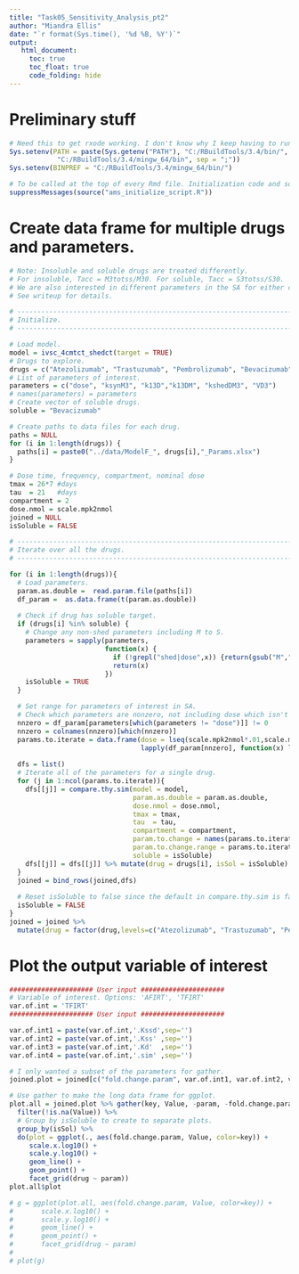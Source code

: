 ```yaml
---
title: "Task05_Sensitivity_Analysis_pt2"
author: "Miandra Ellis"
date: "`r format(Sys.time(), '%d %B, %Y')`"
output:
   html_document:
     toc: true
     toc_float: true
     code_folding: hide
---
```


# Preliminary stuff

```r
# Need this to get rxode working. I don't know why I keep having to run this.
Sys.setenv(PATH = paste(Sys.getenv("PATH"), "C:/RBuildTools/3.4/bin/",
            "C:/RBuildTools/3.4/mingw_64/bin", sep = ";"))
Sys.setenv(BINPREF = "C:/RBuildTools/3.4/mingw_64/bin/")

# To be called at the top of every Rmd file. Initialization code and some useful constants.
suppressMessages(source("ams_initialize_script.R"))
```

# Create data frame for multiple drugs and parameters.

```r

# Note: Insoluble and soluble drugs are treated differently. 
# For insoluble, Tacc = M3totss/M30. For soluble, Tacc = S3totss/S30. 
# We are also interested in different parameters in the SA for either case.
# See writeup for details.

# --------------------------------------------------------------------------------
# Initialize.
# --------------------------------------------------------------------------------

# Load model.
model = ivsc_4cmtct_shedct(target = TRUE)
# Drugs to explore. 
drugs = c("Atezolizumab", "Trastuzumab", "Pembrolizumab", "Bevacizumab")
# List of parameters of interest.
parameters = c("dose", "ksynM3", "k13D","k13DM", "kshedDM3", "VD3")
# names(parameters) = parameters
# Create vector of soluble drugs.
soluble = "Bevacizumab"

# Create paths to data files for each drug.
paths = NULL
for (i in 1:length(drugs)) {
  paths[i] = paste0("../data/ModelF_", drugs[i],"_Params.xlsx")
}

# Dose time, frequency, compartment, nominal dose
tmax = 26*7 #days
tau  = 21   #days
compartment = 2
dose.nmol = scale.mpk2nmol
joined = NULL
isSoluble = FALSE

# --------------------------------------------------------------------------------
# Iterate over all the drugs.
# --------------------------------------------------------------------------------

for (i in 1:length(drugs)){
  # Load parameters.
  param.as.double =  read.param.file(paths[i])
  df_param =  as.data.frame(t(param.as.double))
  
  # Check if drug has soluble target.
  if (drugs[i] %in% soluble) {
    # Change any non-shed parameters including M to S.
    parameters = sapply(parameters, 
                        function(x) {
                          if (!grepl("shed|dose",x)) {return(gsub("M","S", x))}
                          return(x)
                        })
    isSoluble = TRUE
  }

  # Set range for parameters of interest in SA.
  # Check which parameters are nonzero, not including dose which isn't in df_param.
  nnzero = df_param[parameters[which(parameters != "dose")]] != 0
  nnzero = colnames(nnzero)[which(nnzero)]
  params.to.iterate = data.frame(dose = lseq(scale.mpk2nmol*.01,scale.mpk2nmol*100,7),
                                 lapply(df_param[nnzero], function(x) lseq(x*0.01, x*100, 7)))
  
  dfs = list()
  # Iterate all of the parameters for a single drug.
  for (j in 1:ncol(params.to.iterate)){
    dfs[[j]] = compare.thy.sim(model = model,
                               param.as.double = param.as.double,
                               dose.nmol = dose.nmol,
                               tmax = tmax,
                               tau  = tau,
                               compartment = compartment,
                               param.to.change = names(params.to.iterate)[j],
                               param.to.change.range = params.to.iterate[[j]],
                               soluble = isSoluble)
    dfs[[j]] = dfs[[j]] %>% mutate(drug = drugs[i], isSol = isSoluble)
  }
  joined = bind_rows(joined,dfs)
  
  # Reset isSoluble to false since the default in compare.thy.sim is false.
  isSoluble = FALSE
}
joined = joined %>%
  mutate(drug = factor(drug,levels=c("Atezolizumab", "Trastuzumab", "Pembrolizumab", "Bevacizumab")))
```

# Plot the output variable of interest

```r

##################### User input #####################
# Variable of interest. Options: 'AFIRT', 'TFIRT' 
var.of.int = 'TFIRT' 
##################### User input #####################

var.of.int1 = paste(var.of.int,'.Kssd',sep='')
var.of.int2 = paste(var.of.int,'.Kss' ,sep='')
var.of.int3 = paste(var.of.int,'.Kd'  ,sep='')
var.of.int4 = paste(var.of.int,'.sim' ,sep='')

# I only wanted a subset of the parameters for gather.
joined.plot = joined[c("fold.change.param", var.of.int1, var.of.int2, var.of.int3, var.of.int4, "param", "drug", "isSol")]

# Use gather to make the long data frame for ggplot.
plot.all = joined.plot %>% gather(key, Value, -param, -fold.change.param, -drug, -isSol) %>%
  filter(!is.na(Value)) %>%
  # Group by isSoluble to create to separate plots.
  group_by(isSol) %>%
  do(plot = ggplot(., aes(fold.change.param, Value, color=key)) +
     scale.x.log10() +
     scale.y.log10() +
     geom_line() +
     geom_point() + 
     facet_grid(drug ~ param))
plot.all$plot

# g = ggplot(plot.all, aes(fold.change.param, Value, color=key)) +
#       scale.x.log10() +
#       scale.y.log10() +
#       geom_line() +
#       geom_point() + 
#       facet_grid(drug ~ param)
# 
# plot(g)
```

















